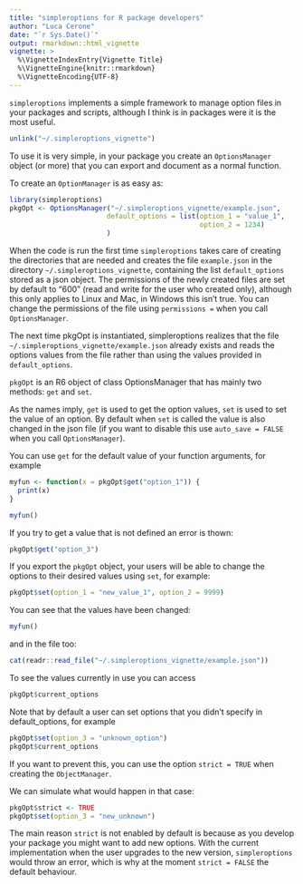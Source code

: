 ```yaml
---
title: "simpleroptions for R package developers"
author: "Luca Cerone"
date: "`r Sys.Date()`"
output: rmarkdown::html_vignette
vignette: >
  %\VignetteIndexEntry{Vignette Title}
  %\VignetteEngine{knitr::rmarkdown}
  %\VignetteEncoding{UTF-8}
---
```


`simpleroptions` implements a simple framework to manage option files in your packages and scripts,
although I think is in packages were it is the most useful.

```r
unlink("~/.simpleroptions_vignette")
```

To use it is very simple, in your package you create an `OptionsManager` object (or more) 
that you can export and document as a normal function.

To create an `OptionManager` is as easy as:

```r
library(simpleroptions)
pkgOpt <- OptionsManager("~/.simpleroptions_vignette/example.json",
                        default_options = list(option_1 = "value_1",
                                               option_2 = 1234)
                        )
```

When the code is run the first time `simpleroptions` takes care of creating the directories that are needed
and creates the file `example.json` in the directory `~/.simpleroptions_vignette`, containing the list `default_options` stored as a json object. The permissions of the newly created files are set by default to
"600" (read and write for the user who created only), although this only applies to Linux and Mac, in Windows
this isn't true. You can change the permissions of the file using `permissions = ` when you call `OptionsManager`.

The next time pkgOpt is instantiated, simpleroptions realizes that the file `~/.simpleroptions_vignette/example.json`
already exists and reads the options values from the file rather than using the values provided in `default_options`.

`pkgOpt` is an R6 object of class OptionsManager that has mainly two methods: `get` and `set`.

As the names imply, `get` is used to get the option values, `set` is used to set the value of an option. 
By default when `set` is called the value is also changed in the json file (if you want to disable this
use `auto_save = FALSE` when you call `OptionsManager`).

You can use `get` for the default value of your function arguments, for example 

```r
myfun <- function(x = pkgOpt$get("option_1")) {
  print(x)
}

myfun()
```

If you try to get a value that is not defined an error is thown:

```r
pkgOpt$get("option_3")
```

If you export the `pkgOpt` object, your users will be able to change the options to their desired values using
`set`, for example:

```r
pkgOpt$set(option_1 = "new_value_1", option_2 = 9999)
```

You can see that the values have been changed:
```r
myfun()
```

and in the file too:

```r
cat(readr::read_file("~/.simpleroptions_vignette/example.json"))
```

To see the values currently in use you can access 

```r
pkgOpt$current_options
```

Note that by default a user can set options that you didn't specify in default_options, for example

```r
pkgOpt$set(option_3 = "unknown_option")
pkgOpt$current_options
```

If you want to prevent this, you can use the option `strict = TRUE` when creating the `ObjectManager`.

We can simulate what would happen in that case:

```r
pkgOpt$strict <- TRUE
pkgOpt$set(option_3 = "new_unknown")
```

The main reason `strict` is not enabled by default is because as you develop your package you might want to 
add new options. With the current implementation when the user upgrades to the new version, `simpleroptions`
would throw an error, which is why at the moment `strict = FALSE` the default behaviour.
